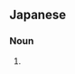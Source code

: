 ==Japanese==
{{ja-kanjitab|く|す|たま|k3=だま|r=y}}
{{ateji|c=y|sort=くすだま}}

===Noun===
{{ja-noun|くすだま}}

# {{alternative form of|くす玉|lang=ja}}